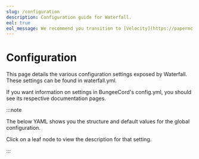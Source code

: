 ```yaml
---
slug: /configuration
description: Configuration guide for Waterfall.
eol: true
eol_message: We recommend you transition to [Velocity](https://papermc.io/software/velocity). For more information, see the [announcement](https://forums.papermc.io/threads/1088/).
---
```



# Configuration

This page details the various configuration settings exposed by Waterfall. These settings can be
found in waterfall.yml.

If you want information on settings in BungeeCord's config.yml, you should see its respective
documentation pages.

:::note

The below YAML shows you the structure and default values for the global configuration.

Click on a leaf node to view the description for that setting.

:::

<ConfigDocBlock data={WaterfallConfigSpec} />
